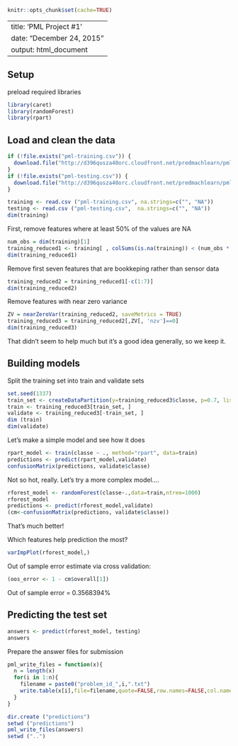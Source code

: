 ```r
knitr::opts_chunk$set(cache=TRUE)
```
---
title: 'PML Project #1'
date: "December 24, 2015"
output: html_document
---
## Setup
preload required libraries
``` r
library(caret)
library(randomForest)
library(rpart)
```

## Load and clean the data
```r
if (!file.exists("pml-training.csv")) {
  download.file("http://d396qusza40orc.cloudfront.net/predmachlearn/pml-training.csv", destfile="./pml-training.csv")
}
if (!file.exists("pml-testing.csv")) {
  download.file("http://d396qusza40orc.cloudfront.net/predmachlearn/pml-testing.csv", "pml-testing.csv")
}

training <- read.csv ("pml-training.csv", na.strings=c("", "NA"))
testing <- read.csv ("pml-testing.csv",  na.strings=c("", "NA"))
dim(training)
```

First, remove features where at least 50% of the values are NA
``` r
num_obs = dim(training)[1]
training_reduced1 <- training[ , colSums(is.na(training)) < (num_obs * 0.5)]
dim(training_reduced1)
```

Remove first seven features that are bookkeping rather than sensor data
``` r
training_reduced2 = training_reduced1[-c(1:7)]
dim(training_reduced2)
```

Remove features with near zero variance
``` r
ZV = nearZeroVar(training_reduced2, saveMetrics = TRUE)
training_reduced3 = training_reduced2[,ZV[, 'nzv']==0]
dim(training_reduced3)
```
That didn't seem to help much but it's a good idea generally, so we keep it.

## Building models
Split the training set into train and validate sets
``` r
set.seed(1337)
train_set <- createDataPartition(y=training_reduced3$classe, p=0.7, list=FALSE)
train <- training_reduced3[train_set, ]
validate <- training_reduced3[-train_set, ]
dim (train)
dim(validate)
```

Let's make a simple model and see how it does
``` r
rpart_model <- train(classe ~ ., method="rpart", data=train)
predictions <- predict(rpart_model,validate)
confusionMatrix(predictions, validate$classe)
```

Not so hot, really.  Let's try a more complex model....
``` r
rforest_model <- randomForest(classe~.,data=train,ntree=1000)
rforest_model
predictions <- predict(rforest_model,validate)
(cm<-confusionMatrix(predictions, validate$classe))
```
That's much better! 

Which features help prediction the most?
``` r
varImpPlot(rforest_model,)
```

Out of sample error estimate via cross validation:
``` r
(oos_error <- 1 - cm$overall[1])
```

Out of sample error = 0.3568394%

## Predicting the test set
``` r
answers <- predict(rforest_model, testing)
answers
```

Prepare the answer files for submission
``` r
pml_write_files = function(x){
  n = length(x)
  for(i in 1:n){
    filename = paste0("problem_id_",i,".txt")
    write.table(x[i],file=filename,quote=FALSE,row.names=FALSE,col.names=FALSE)
  }
}

dir.create ("predictions")
setwd ("predictions")
pml_write_files(answers)
setwd ("..")
```